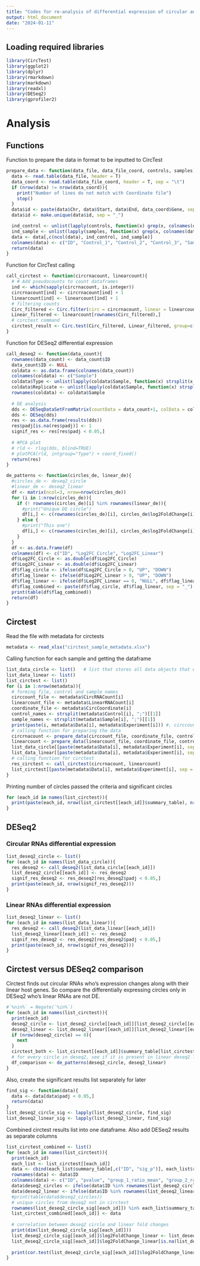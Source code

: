 ```yaml
---
title: "Codes for re-analysis of differential expression of circular and linear RNAs using Circtest"
output: html_document
date: "2024-01-11"
---
```


## Loading required libraries

```r
library(CircTest)
library(ggplot2)
library(dplyr)
library(rmarkdown)
library(markdown)
library(readxl)
library(DESeq2)
library(gprofiler2)
```

# Analysis
## Functions

Function to prepare the data in format to be inputted to CircTest
```r
prepare_data <- function(data_file, data_file_coord, controls, samples){
  data <- read.table(data_file, header = T)
  data_coord <- read.table(data_file_coord, header = T, sep = "\t")
  if (nrow(data) != nrow(data_coord)){
    print("Number of lines do not match with Coordinate file")
    stop()
  }
  data$id <- paste(data$Chr, data$Start, data$End, data_coord$Gene, sep = "_")
  data$id <- make.unique(data$id, sep = "_")

  ind_control <- unlist(lapply(controls, function(x) grep(x, colnames(data))))
  ind_sample <- unlist(lapply(samples, function(x) grep(x, colnames(data))))
  data <- data[,c(ncol(data), ind_control, ind_sample)]
  colnames(data) <- c("ID", "Control_1", "Control_2", "Control_3", "Sample_1", "Sample_2", "Sample_3")
  return(data)
}
```

Function for CircTest calling
```r
call_circtest <- function(circrnacount, linearcount){
  # # Add pseudocounts to count dataframes
  ind <- which(sapply(circrnacount, is.integer))
  circrnacount[ind] <- circrnacount[ind] + 1
  linearcount[ind] <- linearcount[ind] + 1
  # filtering counts
  Circ_filtered <- Circ.filter(circ = circrnacount, linear = linearcount, Nreplicates = 3, filter.sample = 3, filter.count = 5, percentage = 0.01, circle_description = 1)
  Linear_filtered <- linearcount[rownames(Circ_filtered),]
  # circtest command
  circtest_result <- Circ.test(Circ_filtered, Linear_filtered, group=c(rep(1,3),rep(2,3)), circle_description = 1, alpha = 1)
}
```

Function for DESeq2 differential expression
```r
call_deseq2 <- function(data_count){
  rownames(data_count) <- data_count$ID
  data_count$ID <- NULL
  coldata <- as.data.frame(colnames(data_count))
  colnames(coldata) <- c("Sample")
  coldata$Type <- unlist(lapply(coldata$Sample, function(x) strsplit(x, "_")[[1]][1]))
  coldata$Replicate <- unlist(lapply(coldata$Sample, function(x) strsplit(x, "_")[[1]][2]))
  rownames(coldata) <- coldata$Sample
  
  # DE analysis
  dds <- DESeqDataSetFromMatrix(countData = data_count+1, colData = coldata, design = ~ Type)
  dds <- DESeq(dds)
  res <- as.data.frame(results(dds))
  res$padj[is.na(res$padj)] <- 1 
  signif_res <- res[res$padj < 0.05,]
  
  # #PCA plot
  # rld <- rlog(dds, blind=TRUE)
  # plotPCA(rld, intgroup="Type") + coord_fixed()
  return(res)
}
```

```r
de_patterns <- function(circles_de, linear_de){
  #circles_de <- deseq2_circle
  #linear_de <- deseq2_linear
  df <- matrix(ncol=3, nrow=nrow(circles_de))
  for (i in 1:nrow(circles_de)){
    if (! rownames(circles_de)[i] %in% rownames(linear_de)){
      #print("Unique DE circle")
      df[i,] <- c(rownames(circles_de)[i], circles_de$log2FoldChange[i], 0)
    } else {
      #print("This one")
      df[i,] <- c(rownames(circles_de)[i], circles_de$log2FoldChange[i], linear_de$log2FoldChange[rownames(linear_de) %in% rownames(circles_de)[i]])
    }
  }
  df <- as.data.frame(df)
  colnames(df) <- c("ID", "Log2FC_Circle", "Log2FC_Linear")
  df$Log2FC_Circle <- as.double(df$Log2FC_Circle)
  df$Log2FC_Linear <- as.double(df$Log2FC_Linear)
  df$flag_circle <- ifelse(df$Log2FC_Circle > 0, "UP", "DOWN")
  df$flag_linear <- ifelse(df$Log2FC_Linear > 0, "UP", "DOWN")
  df$flag_linear <- ifelse(df$Log2FC_Linear == 0, "NULL", df$flag_linear)
  df$flag_combined <- paste(df$flag_circle, df$flag_linear, sep = "_")
  print(table(df$flag_combined))
  return(df)
}
```

## Circtest
Read the file with metadata for circtests
```r
metadata <- read_xlsx("circtest_sample_metadata.xlsx")
```

Calling function for each sample and getting the dataframe
```r
list_data_circle <- list()   # list that stores all data objects that will be used for circtest and deseq2
list_data_linear <- list()
list_circtest <- list()
for (i in 1:nrow(metadata)){
  # forming file, control and sample names
  circcount_file <- metadata$CircRNACount[i]
  linearcount_file <- metadata$LinearRNACount[i]
  coordinate_file <- metadata$CircCoordinate[i]
  control_names <- strsplit(metadata$Control[i], ";")[[1]]
  sample_names <- strsplit(metadata$Sample[i], ";")[[1]]
  print(paste(i, metadata$Data[i], metadata$Experiment[i])) #, circcount_file, linearcount_file))
  # calling function for preparing the data
  circrnacount <- prepare_data(circcount_file, coordinate_file, control_names, sample_names)
  linearcount <- prepare_data(linearcount_file, coordinate_file, control_names, sample_names)
  list_data_circle[[paste(metadata$Data[i], metadata$Experiment[i], sep = "__")]] <- circrnacount
  list_data_linear[[paste(metadata$Data[i], metadata$Experiment[i], sep = "__")]] <- linearcount
  # calling function for circtest 
  res_circtest <- call_circtest(circrnacount, linearcount)
  list_circtest[[paste(metadata$Data[i], metadata$Experiment[i], sep = "__")]] <- res_circtest
}
```

Printing number of circles passed the criteria and significant circles
```r
for (each_id in names(list_circtest)){
  print(paste(each_id, nrow(list_circtest[[each_id]]$summary_table), nrow(list_circtest[[each_id]]$summary_table[list_circtest[[each_id]]$summary_table$sig_p < 0.05,])))
}
```

## DESeq2
### Circular RNAs differential expression
```r
list_deseq2_circle <- list()
for (each_id in names(list_data_circle)){
  res_deseq2 <- call_deseq2(list_data_circle[[each_id]])
  list_deseq2_circle[[each_id]] <- res_deseq2
  signif_res_deseq2 <- res_deseq2[res_deseq2$padj < 0.05,]
  print(paste(each_id, nrow(signif_res_deseq2)))
}
```

### Linear RNAs differential expression
```r
list_deseq2_linear <- list()
for (each_id in names(list_data_linear)){
  res_deseq2 <- call_deseq2(list_data_linear[[each_id]])
  list_deseq2_linear[[each_id]] <- res_deseq2
  signif_res_deseq2 <- res_deseq2[res_deseq2$padj < 0.05,]
  print(paste(each_id, nrow(signif_res_deseq2)))
}
```

## Circtest versus DESeq2 comparison
Circtest finds out circular RNAs who's expression changes along with their linear host genes. So compare the differentially expressing circles only in DESeq2 who's linear RNAs are not DE.
```r
#`%nin%` = Negate(`%in%`)
for (each_id in names(list_circtest)){
  print(each_id)
  deseq2_circle <- list_deseq2_circle[[each_id]][list_deseq2_circle[[each_id]]$padj < 0.05,]
  deseq2_linear <- list_deseq2_linear[[each_id]][list_deseq2_linear[[each_id]]$padj < 0.05,]
  if (nrow(deseq2_circle) == 0){
    next
  }
  circtest_both <- list_circtest[[each_id]]$summary_table[list_circtest[[each_id]]$summary_table$sig_p < 0.05,]
  # for every circle in deseq2, see if it is present in linear deseq2 list and see the log2FC enrichment
  df_comparison <- de_patterns(deseq2_circle, deseq2_linear)
}
```

Also, create the significant results list separately for later
```r
find_sig <- function(data){
  data <- data[data$padj < 0.05,]
  return(data)
}
list_deseq2_circle_sig <- lapply(list_deseq2_circle, find_sig)
list_deseq2_linear_sig <- lapply(list_deseq2_linear, find_sig)
```


Combined circtest results list into one dataframe. Also add DESeq2 results as separate columns
```r
list_circtest_combined <- list()
for (each_id in names(list_circtest)){
  print(each_id)
  each_list <- list_circtest[[each_id]]
  data <- cbind(each_list$summary_table[,c("ID", "sig_p")], each_list$ratios)
  rownames(data) <- data$ID
  colnames(data) <- c("ID", "pvalue", "group_1_ratio_mean", "group_2_ratio_mean")
  data$deseq2_circles <- ifelse(data$ID %in% rownames(list_deseq2_circle_sig[[each_id]]), TRUE, FALSE)
  data$deseq2_linear <- ifelse(data$ID %in% rownames(list_deseq2_linear_sig[[each_id]]), TRUE, FALSE)
  #print(table(data$deseq2_circles))
  # unique circles from deseq2 not in circtest
  rownames(list_deseq2_circle_sig[[each_id]]) %in% each_list$summary_table$ID
  list_circtest_combined[[each_id]] <- data
  
  # correlation between deseq2 circle and linear fold changes
  print(dim(list_deseq2_circle_sig[[each_id]]))
  list_deseq2_circle_sig[[each_id]]$log2FoldChange_linear <- list_deseq2_linear_sig[[each_id]]$log2FoldChange[match(rownames(list_deseq2_circle_sig[[each_id]]), rownames(list_deseq2_linear_sig[[each_id]]))]
  list_deseq2_circle_sig[[each_id]]$log2FoldChange_linear[is.na(list_deseq2_circle_sig[[each_id]]$log2FoldChange_linear)] <- 0
  
  print(cor.test(list_deseq2_circle_sig[[each_id]]$log2FoldChange_linear, list_deseq2_circle_sig[[each_id]]$log2FoldChange))
}
```
